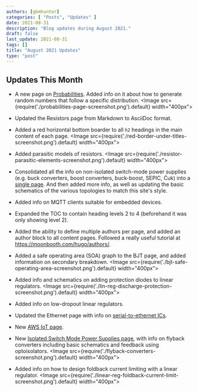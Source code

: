 ```yaml
---
authors: [gbmhunter]
categories: [ "Posts", "Updates" ]
date: 2021-08-31
description: "Blog updates during August 2021."
draft: false
last_update: 2021-08-31
tags: []
title: "August 2021 Updates"
type: "post"
---
```


## Updates This Month

* A new page on [Probabilities](/mathematics/statistics/probabilities/). Added info on it about how to generate random numbers that follow a specific distribution.
    <Image src={require('./probabilities-page-screenshot.png').default} width="400px"></Image>

* Updated the Resistors page from Markdown to AsciiDoc format.

* Added a red horizontal bottom boarder to all `h2` headings in the main content of each page.
    <Image src={require('./red-border-under-titles-screenshot.png').default} width="400px"></Image>

* Added parasitic models of resistors.
    <Image src={require('./resistor-parasitic-elements-screenshot.png').default} width="400px"></Image>

* Consolidated all the info on non-isolated switch-mode power supplies (e.g. buck converters, boost converters, buck-boost, SEPIC, Ćuk) into a [single page](/electronics/components/power-regulators/switch-mode-power-supplies-smps/). And then added more info, as well as updating the basic schematics of the various topologies to match this site's style.

* Added info on MQTT clients suitable for embedded devices.

* Expanded the TOC to contain heading levels 2 to 4 (beforehand it was only showing level 2).

* Added the ability to define multiple authors per page, and added an author block to all content pages. Followed a really useful tutorial at https://moonbooth.com/hugo/authors/.

* Added a safe operating area (SOA) graph to the BJT page, and added information on secondary breakdown.
    <Image src={require('./bjt-safe-operating-area-screenshot.png').default} width="400px"></Image>

* Added info and schematics on adding protection diodes to linear regulators.
    <Image src={require('./lin-reg-discharge-protection-screenshot.png').default} width="400px"></Image>

* Added info on low-dropout linear regulators.

* Updated the Ethernet page with info on [serial-to-ethernet ICs](/electronics/communication-protocols/ethernet-protocol/).

* New [AWS IoT page](/programming/cloud/aws/aws-iot/).

* New [Isolated Switch Mode Power Supplies page](/electronics/components/power-regulators/isolated-switch-mode-power-supplies/), with info on flyback converters including basic schematics and feedback using optoisolators.
    <Image src={require('./flyback-converters-screenshot.png').default} width="400px"></Image>

* Added info on how to design foldback current limiting with a linear regulator.
    <Image src={require('./linear-reg-foldback-current-limit-screenshot.png').default} width="400px"></Image>
